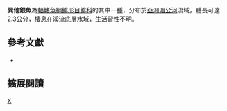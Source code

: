 {{Speciesbox 
| taxon = Sundasalanx praecox
| status = LC
| status_system = IUCN3.1
| authority =  [[Roberts|Roberts]], 1981
| synonyms = 
}}
'''巽他銀魚'''為[[輻鰭魚綱|輻鰭魚綱]][[鲱形目|鲱形目]][[鲱科|鲱科]]的其中一[[種|種]]，分布於[[亞洲|亞洲]][[湄公河|湄公河]]流域，體長可達2.3公分，棲息在溪流底層水域，生活習性不明。

== 參考文獻 ==
*{{FishBase_species|genus=Sundasalanx|species=praecox|year=2015|month=10}}

== 擴展閱讀 ==
{{refbegin}}
{{wikispecies-inline|Sundasalanx praecox|巽他銀魚}}
{{refend}}
{{Taxonbar|from=Q5544747}}

[[Category:巽他銀魚屬|X]]
